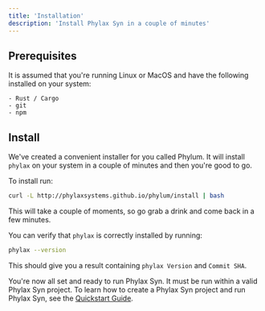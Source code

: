 ```yaml
---
title: 'Installation'
description: 'Install Phylax Syn in a couple of minutes'
---
```


## Prerequisites

It is assumed that you're running Linux or MacOS and have the following installed on your system:

```text
- Rust / Cargo
- git
- npm
```

## Install

We've created a convenient installer for you called Phylum. It will install `phylax` on your system in a couple of minutes and then you're good to go.

To install run:

```bash
curl -L http://phylaxsystems.github.io/phylum/install | bash
```

This will take a couple of moments, so go grab a drink and come back in a few minutes.

You can verify that `phylax` is correctly installed by running:

```bash
phylax --version
```

This should give you a result containing `phylax Version` and `Commit SHA`.


You're now all set and ready to run Phylax Syn. It must be run within a valid Phylax Syn project.
To learn how to create a Phylax Syn project and run Phylax Syn, see the [Quickstart Guide](monitor/guides/monitor-quickstart).
